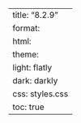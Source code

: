---
title: "8.2.9"
format:
    html:
        theme:
            light: flatly
            dark: darkly
        css: styles.css
        toc: true
---